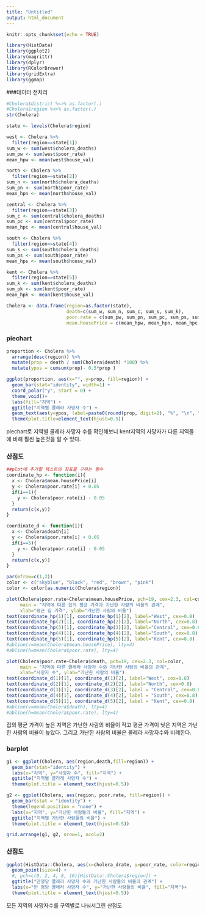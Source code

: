```yaml
---
title: "Untitled"
output: html_document
---
```


```r
knitr::opts_chunk$set(echo = TRUE)
```

```r
library(HistData)
library(ggplot2)
library(magrittr)
library(dplyr)
library(RColorBrewer)
library(gridExtra)
library(ggmap)

```

###데이터 전처리
```r
#Cholera$district %<>% as.factor(.)
#Cholera$region %<>% as.factor(.)
str(Cholera)

state <- levels(Cholera$region)

west <- Cholera %>% 
  filter(region==state[1])
sum_w <- sum(west$cholera_deaths)
sum_pw <- sum(west$poor_rate)
mean_hpw <- mean(west$house_val)

north <- Cholera %>% 
  filter(region==state[2])
sum_n <- sum(north$cholera_deaths)
sum_pn <- sum(north$poor_rate)
mean_hpn <- mean(north$house_val)

central <- Cholera %>% 
  filter(region==state[3])
sum_c <- sum(central$cholera_deaths)
sum_pc <- sum(central$poor_rate)
mean_hpc <- mean(central$house_val)

south <- Cholera %>% 
  filter(region==state[4])
sum_s <- sum(south$cholera_deaths)
sum_ps <- sum(south$poor_rate)
mean_hps <- mean(south$house_val)

kent <- Cholera %>%
  filter(region==state[5])
sum_k <- sum(kent$cholera_deaths)
sum_pk <- sum(kent$poor_rate)
mean_hpk <- mean(kent$house_val)

Cholera <- data.frame(region=as.factor(state), 
                      death=c(sum_w, sum_n, sum_c, sum_s, sum_k), 
                      poor.rate = c(sum_pw, sum_pn, sum_pc, sum_ps, sum_pk),
                      mean.housePrice = c(mean_hpw, mean_hpn, mean_hpc, mean_hps, mean_hpk))
```

### piechart
```r
proportion <- Cholera %>% 
  arrange(desc(region)) %>%
  mutate(prop = death / sum(Cholera$death) *100) %>%
  mutate(ypos = cumsum(prop)- 0.5*prop )

ggplot(proportion, aes(x="", y=prop, fill=region)) + 
  geom_bar(stat="identity", width=1) +
  coord_polar("y", start = 0) + 
  theme_void()+
  labs(fill="지역") + 
  ggtitle("지역별 콜레라 사망자 수") +
  geom_text(aes(y=ypos, label=paste0(round(prop, digit=2), "%", "\n", "(", death, "명)"))) +
  theme(plot.title=element_text(hjust=0.5))

```
piechart로 지역별 콜레라 사망자 수를 확인해보니 kent지역의 사망자가 다른 지역들에 비해 훨씬 높은것을 알 수 있다.


### 산점도
```r
##plot에 추가할 텍스트의 좌표를 구하는 함수
coordinate_hp <- function(i){
  x <- Cholera$mean.housePrice[i]
  y <- Cholera$poor.rate[i] + 0.05
  if(i==1){
    y <- Cholera$poor.rate[i] - 0.05
  }  
  return(c(x,y))
}

coordinate_d <- function(i){
  x <- Cholera$death[i]
  y <- Cholera$poor.rate[i] + 0.05
  if(i==5){
    y <- Cholera$poor.rate[i] - 0.05
  }  
  return(c(x,y))
}

par(mfrow=c(1,2))
color <- c("skyblue", "black", "red", "brown", "pink") 
color <- color[as.numeric(Cholera$region)]

plot(Cholera$poor.rate~Cholera$mean.housePrice, pch=19, cex=2.3, col=color,
     main = "지역에 따른 집의 평균 가격과 가난한 사람의 비율의 관계",
     xlab="평균 집 가격", ylab="가난한 사람의 비율")
text(coordinate_hp(1)[1], coordinate_hp(1)[2], label="West", cex=0.8)
text(coordinate_hp(2)[1], coordinate_hp(2)[2], label="North", cex=0.8)
text(coordinate_hp(3)[1], coordinate_hp(3)[2], label="Central", cex=0.8)
text(coordinate_hp(4)[1], coordinate_hp(4)[2], label="South", cex=0.8)
text(coordinate_hp(5)[1], coordinate_hp(5)[2], label="Kent", cex=0.8)
#abline(v=mean(Cholera$mean.housePrice), lty=4)
#abline(h=mean(Cholera$poor.rate), lty=4)

plot(Cholera$poor.rate~Cholera$death, pch=19, cex=2.3, col=color, 
     main = "지역에 따른 콜레라 사망자 수와 가난한 사람의 비율의 관계",
     xlab="사망자 수", ylab="가난한 사람의 비율")
text(coordinate_d(1)[1], coordinate_d(1)[2], label="West", cex=0.8)
text(coordinate_d(2)[1], coordinate_d(2)[2], label="North", cex=0.8)
text(coordinate_d(3)[1], coordinate_d(3)[2], label = "Central", cex=0.8)
text(coordinate_d(4)[1], coordinate_d(4)[2], label = "South", cex=0.8)
text(coordinate_d(5)[1], coordinate_d(5)[2], label = "Kent", cex=0.8)
#abline(v=mean(Cholera$death), lty=4)
#abline(h=mean(Cholera$poor.rate), lty=4)
```
집의 평균 가격이 높은 지역은 가난한 사람의 비율이 적고 평균 가격이 낮은 지역은 가난한 사람의 비율이 높았다.
그리고 가난한 사람의 비율은 콜레라 사망자수와 비례한다.

### barplot
```r
g1 <- ggplot(Cholera, aes(region,death,fill=region)) + 
  geom_bar(stat="identity") +
  labs(x="지역", y="사망자 수", fill="지역") + 
  ggtitle("지역별 콜라레 사망자 수") +
  theme(plot.title = element_text(hjust=0.5))

g2 <- ggplot(Cholera, aes(region, poor.rate, fill=region)) + 
  geom_bar(stat = "identity") + 
  theme(legend.position = "none") +
  labs(x="지역", y="가난한 사람들의 비율", fill="지역") + 
  ggtitle("지역별 가난한 사람들의 비율") +
  theme(plot.title = element_text(hjust=0.5))

grid.arrange(g1, g2, nrow=1, ncol=2)
```


### 산점도
```r
ggplot(HistData::Cholera, aes(x=cholera_drate, y=poor_rate, color=region)) + 
  geom_point(size=4) + 
  #, pch=c(0, 2, 4, 8, 10)[HistData::Cholera$region]) +
  ggtitle("만명당 콜레라 사망자 수와 가난한 사람들의 비율의 관계") + 
  labs(x="만 명당 콜레라 사망자 수", y="가난한 사람들의 비율", fill="지역")+
  theme(plot.title = element_text(hjust=0.5))
```

모든 지역의 사망자수를 구역별로 나눠서그린 산점도